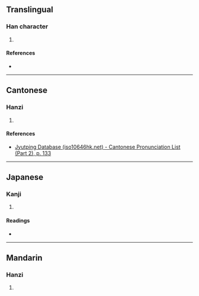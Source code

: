 {{character info/new}}
==Translingual==

===Han character===
{{Han char|rn=75|rad=木|as=15|sn=19|four=|canj=DQOC|ids=⿰木賛}}

# {{defn|Han|sort=木15}}

====References====
* {{Han ref|kx=0560.080|dkj=15801|dj=0949.130|hdz=21311.170|uh=6AD5|ud=27349}}

----

==Cantonese==

===Hanzi===
{{yue-hanzi|jyut=[[cyun4]]|y=chyun4}}

# {{defn|lang=yue|sort=木15}}

====References====
*[http://www.iso10646hk.net/jp/document/download.jsp Jyutping Database (iso10646hk.net) - Cantonese Pronunciation List (Part 2), p. 133]

----

==Japanese==

===Kanji===
{{ja-kanji|grade=|rs=木15}}

# {{defn|lang=ja|sort=木15}}

====Readings====
* {{ja-readings|on=[[さん]] (san), [[ざん]] (zan)|kun=[[つえ]] (tsue)}}

----

==Mandarin==

===Hanzi===
{{cmn-hanzi|pin=[[cuán]] ([[cuan2]])|wg=ts'uan<sup>2</sup>}}

# {{defn|lang=cmn|sort=木15}}
